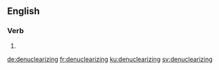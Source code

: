 
==English==

===Verb===
{{head|en|present participle}}

# {{present participle of|denuclearize|lang=en|nocat=1}}

[[de:denuclearizing]]
[[fr:denuclearizing]]
[[ku:denuclearizing]]
[[sv:denuclearizing]]